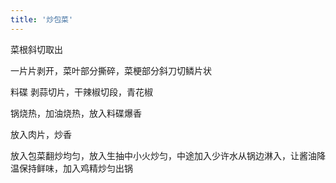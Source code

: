 ```yaml
---
title: '炒包菜'
---
```


菜根斜切取出

一片片剥开，菜叶部分撕碎，菜梗部分斜刀切鳞片状

料碟
剥蒜切片，干辣椒切段，青花椒

锅烧热，加油烧热，放入料碟爆香

放入肉片，炒香

放入包菜翻炒均匀，放入生抽中小火炒匀，中途加入少许水从锅边淋入，让酱油降温保持鲜味，加入鸡精炒匀出锅





